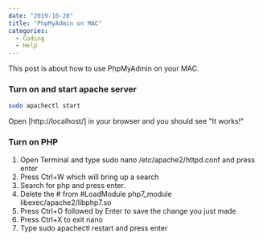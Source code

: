 ---
date: "2019-10-20"
title: "PhpMyAdmin on MAC"
categories:
  - Coding
  - Help
---

This post is about how to use PhpMyAdmin on your MAC.

### Turn on and start apache server

```bash
sudo apachectl start
```

Open [http://localhost/] in your browser and you should see "It works!"

### Turn on PHP

1. Open Terminal and type sudo nano /etc/apache2/httpd.conf and press enter
2. Press Ctrl+W which will bring up a search
3. Search for php and press enter. 
4. Delete the # from #LoadModule php7_module libexec/apache2/libphp7.so
5. Press Ctrl+O followed by Enter to save the change you just made
6. Press Ctrl+X to exit nano
7. Type sudo apachectl restart and press enter